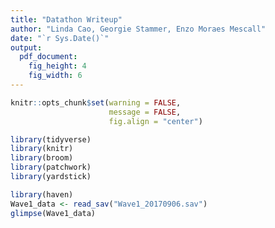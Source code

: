 ```yaml
---
title: "Datathon Writeup"
author: "Linda Cao, Georgie Stammer, Enzo Moraes Mescall"
date: "`r Sys.Date()`"
output: 
  pdf_document: 
    fig_height: 4
    fig_width: 6
---
```


```r
knitr::opts_chunk$set(warning = FALSE, 
                      message = FALSE, 
                      fig.align = "center")
```

```r
library(tidyverse)
library(knitr)
library(broom)
library(patchwork)
library(yardstick)
```

```r
library(haven)
Wave1_data <- read_sav("Wave1_20170906.sav")
glimpse(Wave1_data)
```

